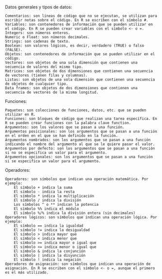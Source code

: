 Datos generales y tipos de datos:

    Comentarios: son líneas de código que no se ejecutan, se utilizan para escribir notas sobre el código. En R se escriben con el símbolo #.
    Variables: son contenedores de información que se pueden utilizar en el código. En R se pueden crear variables con el símbolo <- o =.
    Integers: son números enteros.
    Numeric o Float: son números decimales.
    Strings: son cadenas de texto.
    Boolean: son valores lógicos, es decir, verdadero (TRUE) o falso (FALSE).
    Objetos: son contenedores de información que se pueden utilizar en el código.
    Vectores: son objetos de una sola dimensión que contienen una secuencia de valores del mismo tipo.
    Matrices: son objetos de dos dimensiones que contienen una secuencia de vectores (tienen filas y columnas).
    Listas: son objetos de una sola dimensión que contienen una secuencia de objetos de cualquier tipo.
    Data frames: son objetos de dos dimensiones que contienen una secuencia de vectores de la misma longitud.

Funciones:

    Paquetes: son colecciones de funciones, datos, etc. que se pueden utilizar en R.
    Funciones: son bloques de código que realizan una tarea específica. En R se pueden crear funciones con la palabra clave function.
    Argumentos: son los valores que se pasan a una función.
    Argumentos posicionales: son los argumentos que se pasan a una función en el orden en el que se han definido en la función.
    Argumentos nombrados: son los argumentos que se pasan a una función indicando el nombre del argumento al que se le quiere pasar el valor.
    Argumentos por defecto: son los argumentos que se pasan a una función si no se especifica un valor para el argumento.
    Argumentos opcionales: son los argumentos que se pasan a una función si se especifica un valor para el argumento.

Operadores:

    Operadores: son símbolos que indican una operación matemática. Por ejemplo:
        El símbolo + indica la suma
        El símbolo - indica la resta
        El símbolo * indica la multiplicación
        El símbolo / indica la división
        Los símbolos ^ o ** indican la potencia
        El símbolo %% indica el módulo
        El símbolo %/% indica la división entera (sin decimales)
    Operadores lógicos: son símbolos que indican una operación lógica. Por ejemplo:
        El símbolo == indica la igualdad
        El símbolo != indica la desigualdad
        El símbolo > indica mayor que
        El símbolo < indica menor que
        El símbolo >= indica mayor o igual que
        El símbolo <= indica menor o igual que
        El símbolo & indica la conjunción
        El símbolo | indica la disyunción
        El símbolo ! indica la negación
    Operadores de asignación: son símbolos que indican una operación de asignación. En R se escriben con el símbolo <- o =, aunque el primero es el más utilizado.
